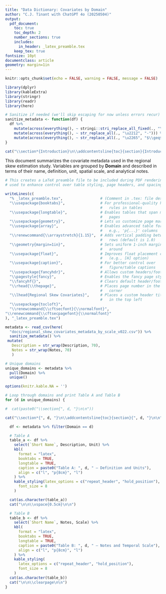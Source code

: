 ```yaml
---
title: "Data Dictionary: Covariates by Domain"
author: "C.J. Tinant with ChatGPT 4o (20250504)"
output:
  pdf_document:
    toc: true
    toc_depth: 2
    number_sections: true
    includes:
      in_header: _latex_preamble.tex
    keep_tex: true
fontsize: 10pt
documentclass: article
geometry: margin=1in
---
```



```r

knitr::opts_chunk$set(echo = FALSE, warning = FALSE, message = FALSE)

library(dplyr)
library(kableExtra)
library(stringr)
library(readr)
library(here)

# Sanitize if needed (we'll skip escaping for now unless errors recur)
sanitize_metadata <- function(df) {
  df %>%
    mutate(across(everything(), ~ stringi::stri_replace_all_fixed(., "\u202F", " "))) %>%
    mutate(across(everything(), ~ str_replace_all(., "\u2212", "-"))) %>%
    mutate(across(everything(), ~ str_replace_all(., "\u2265", "$\\geq$")))
}


```

```r
cat("\\section*{Introduction}\n\\addcontentsline{toc}{section}{Introduction}\n")
```

This document summarizes the covariate metadata used in the regional skew estimation study. Variables are grouped by **Domain** and described in terms of their name, definition, unit, spatial scale, and analytical notes.


```r

# This creates a LaTeX preamble file to be included during PDF rendering,
# used to enhance control over table styling, page headers, and spacing.

writeLines(c(
  "% _latex_preamble.tex",                 # (Comment in .tex: file description)
  "\\usepackage{booktabs}",                # For professional-quality horizontal
                                           #   rules in tables
  "\\usepackage{longtable}",               # Enables tables that span multiple 
                                           #   pages
  "\\usepackage{geometry}",                # Lets us customize page margins
  "\\usepackage{array}",                   # Enables advanced table formatting,
                                           #   e.g., 'p{...}' columns
  "\\renewcommand{\\arraystretch}{1.15}",  # Adds vertical padding between table 
                                           #   rows (default is 1.0)
  "\\geometry{margin=1in}",                # Sets uniform 1-inch margins all 
                                           #   around
  "\\usepackage{float}",                   # Improves float placement control 
                                           #   (e.g., [H] option)
  "\\usepackage{caption}",                 # For better control over 
                                           #   figure/table captions
  "\\usepackage{fancyhdr}",                # Allows custom headers/footers
  "\\pagestyle{fancy}",                    # Enables the fancy page style
  "\\fancyhf{}",                           # Clears default header/footer content
  "\\rhead{\\thepage}",                    # Places page number in the top right
                                           #   corner
  "\\lhead{Regional Skew Covariates}",     # Places a custom header title 
                                           #   in the top left
  "\\usepackage{tocloft}",
  "\\renewcommand{\\cftsecfont}{\\normalfont}",
"\\renewcommand{\\cftsecpagefont}{\\normalfont}"
), "_latex_preamble.tex")

```

```r

metadata <- read_csv(here(
  "docs/regional_skew_covariates_metadata_by_scale_v022.csv")) %>%
  sanitize_metadata() %>%
 mutate(
   Description = str_wrap(Description, 70),
   Notes = str_wrap(Notes, 70)
   )

```

```r

# Unique domains
unique_domains <- metadata %>%
  pull(Domain) %>%
  unique()

options(knitr.kable.NA = '')

# Loop through domains and print Table A and Table B
for (d in unique_domains) {

#  cat(paste0("\\section{", d, "}\n\n"))

cat("\\section*{", d, "}\n\\addcontentsline{toc}{section}{", d, "}\n\n")

  df <- metadata %>% filter(Domain == d)

  # Table A
  table_a <- df %>%
    select(`Short Name`, Description, Unit) %>%
    kbl(
      format = "latex",
      booktabs = TRUE, 
      longtable = TRUE, 
      caption = paste0("Table A: ", d, " — Definition and Units"),
      align = c("l", "p{8cm}", "l")
    ) %>%
    kable_styling(latex_options = c("repeat_header", "hold_position"),
      font_size = 8
    )

  cat(as.character(table_a))
  cat("\n\n\\vspace{0.5cm}\n\n")

  # Table B
  table_b <- df %>%
    select(`Short Name`, Notes, Scale) %>%
    kbl(
      format = "latex",
      booktabs = TRUE,
      longtable = TRUE,
      caption = paste0("Table B: ", d, " — Notes and Temporal Scale"),
      align = c("l", "p{8cm}", "l")
    ) %>%
    kable_styling(
      latex_options = c("repeat_header", "hold_position"),
      font_size = 8
    )
  cat(as.character(table_b))
  cat("\n\n\\clearpage\n\n")
}

```



